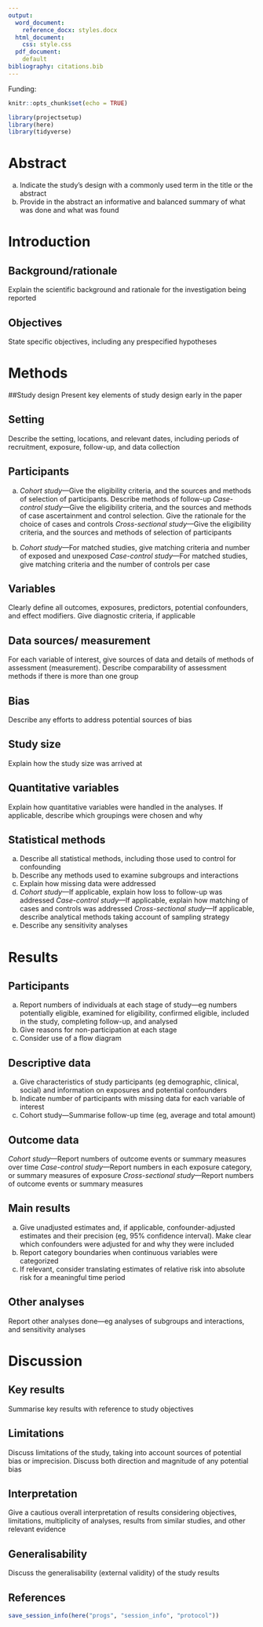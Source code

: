```yaml
---
output:
  word_document:
    reference_docx: styles.docx
  html_document:
    css: style.css
  pdf_document:
    default
bibliography: citations.bib
---
```


Funding: 

\pagebreak

```r
knitr::opts_chunk$set(echo = TRUE)

library(projectsetup)
library(here)
library(tidyverse)
```

# Abstract
(a) Indicate the study’s design with a commonly used term in the title or the abstract
(b) Provide in the abstract an informative and balanced summary of what was done and what was found

# Introduction

## Background/rationale
Explain the scientific background and rationale for the investigation being reported

## Objectives
State specific objectives, including any prespecified hypotheses

# Methods

##Study design
Present key elements of study design early in the paper

## Setting
Describe the setting, locations, and relevant dates, including periods of recruitment, exposure, follow-up, and data collection

## Participants
(a) *Cohort study*—Give the eligibility criteria, and the sources and methods of selection of participants. Describe methods of follow-up
*Case-control study*—Give the eligibility criteria, and the sources and methods of case ascertainment and control selection. Give the rationale for the choice of cases and controls
*Cross-sectional study*—Give the eligibility criteria, and the sources and methods of selection of participants

(b) *Cohort study*—For matched studies, give matching criteria and number of exposed and unexposed
*Case-control study*—For matched studies, give matching criteria and the number of controls per case

## Variables
Clearly define all outcomes, exposures, predictors, potential confounders, and effect modifiers. Give diagnostic criteria, if applicable

## Data sources/ measurement
For each variable of interest, give sources of data and details of methods of assessment (measurement). Describe comparability of assessment methods if there is more than one group

## Bias
Describe any efforts to address potential sources of bias

## Study size
Explain how the study size was arrived at

## Quantitative variables
Explain how quantitative variables were handled in the analyses. If applicable, describe which groupings were chosen and why

## Statistical methods
(a) Describe all statistical methods, including those used to control for confounding
(b) Describe any methods used to examine subgroups and interactions
(c) Explain how missing data were addressed
(d) *Cohort study*—If applicable, explain how loss to follow-up was addressed
*Case-control study*—If applicable, explain how matching of cases and controls was addressed
*Cross-sectional study*—If applicable, describe analytical methods taking account of sampling strategy
(e) Describe any sensitivity analyses

# Results

## Participants
(a) Report numbers of individuals at each stage of study—eg numbers potentially eligible, examined for eligibility, confirmed eligible, included in the study, completing follow-up, and analysed
(b) Give reasons for non-participation at each stage
(c) Consider use of a flow diagram

## Descriptive data
(a) Give characteristics of study participants (eg demographic, clinical, social) and information on exposures and potential confounders
(b) Indicate number of participants with missing data for each variable of interest
(c) Cohort study—Summarise follow-up time (eg, average and total amount)

## Outcome data
*Cohort study*—Report numbers of outcome events or summary measures over time
*Case-control study*—Report numbers in each exposure category, or summary measures of exposure
*Cross-sectional study*—Report numbers of outcome events or summary measures

## Main results
(a) Give unadjusted estimates and, if applicable, confounder-adjusted estimates and their precision (eg, 95% confidence interval). Make clear which confounders were adjusted for and why they were included
(b) Report category boundaries when continuous variables were categorized
(c) If relevant, consider translating estimates of relative risk into absolute risk for a meaningful time period

## Other analyses
Report other analyses done—eg analyses of subgroups and interactions, and sensitivity analyses

# Discussion

## Key results
Summarise key results with reference to study objectives

## Limitations
Discuss limitations of the study, taking into account sources of potential bias or imprecision. Discuss both direction and magnitude of any potential bias

## Interpretation
Give a cautious overall interpretation of results considering objectives, limitations, multiplicity of analyses, results from similar studies, and other relevant evidence

## Generalisability
Discuss the generalisability (external validity) of the study results

\pagebreak

## References

```r
save_session_info(here("progs", "session_info", "protocol"))
```

